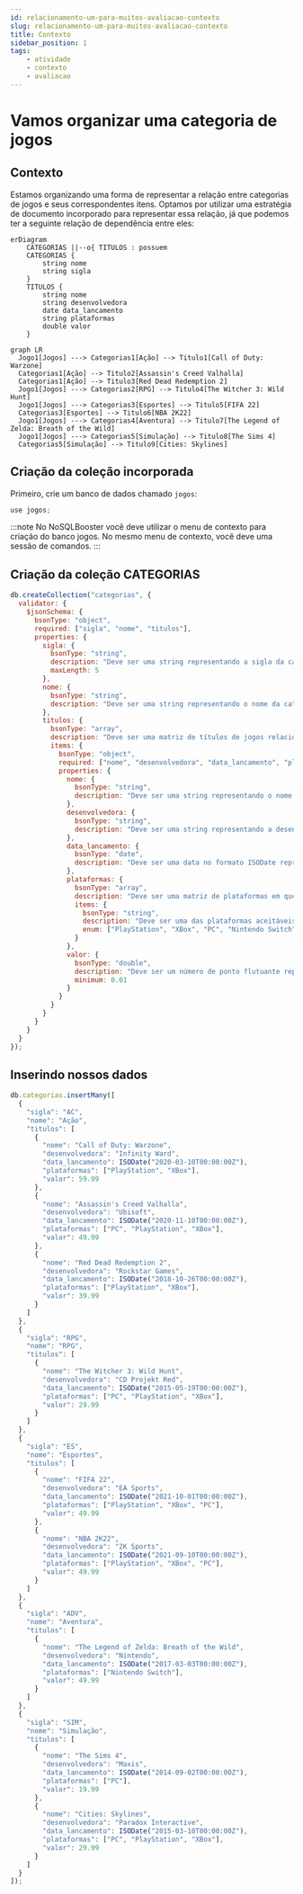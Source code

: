 ```yaml
---
id: relacionamento-um-para-muitos-avaliacao-contexto
slug: relacionamento-um-para-muitos-avaliacao-contexto
title: Contexto
sidebar_position: 1
tags:
    - atividade
    - contexto
    - avaliacao
---
```


# Vamos organizar uma categoria de jogos

## Contexto

Estamos organizando uma forma de representar a relação entre categorias de jogos e seus correspondentes itens. Optamos por utilizar uma estratégia de documento incorporado para representar essa relação, já que podemos ter a seguinte relação de dependência entre eles:

```mermaid
erDiagram
    CATEGORIAS ||--o{ TITULOS : possuem
    CATEGORIAS {
        string nome
        string sigla        
    }
    TITULOS {
        string nome
        string desenvolvedora
        date data_lancamento
        string plataformas
        double valor
    }
```

```mermaid
graph LR  
  Jogo1[Jogos] ---> Categorias1[Ação] --> Titulo1[Call of Duty: Warzone]
  Categorias1[Ação] --> Titulo2[Assassin's Creed Valhalla]
  Categorias1[Ação] --> Titulo3[Red Dead Redemption 2]
  Jogo1[Jogos] ---> Categorias2[RPG] --> Titulo4[The Witcher 3: Wild Hunt]
  Jogo1[Jogos] ---> Categorias3[Esportes] --> Titulo5[FIFA 22]
  Categorias3[Esportes] --> Titulo6[NBA 2K22]
  Jogo1[Jogos] ---> Categorias4[Aventura] --> Titulo7[The Legend of Zelda: Breath of the Wild]
  Jogo1[Jogos] ---> Categorias5[Simulação] --> Titulo8[The Sims 4]
  Categorias5[Simulação] --> Titulo9[Cities: Skylines]
```

## Criação da coleção incorporada

Primeiro, crie um banco de dados chamado `jogos`:

```javascript
use jogos;
```

:::note
No NoSQLBooster você deve utilizar o menu de contexto para criação do banco jogos.
No mesmo menu de contexto, você deve uma sessão de comandos.
:::


## Criação da coleção CATEGORIAS

```javascript
db.createCollection("categorias", {
  validator: {
    $jsonSchema: {
      bsonType: "object",
      required: ["sigla", "nome", "titulos"],
      properties: {
        sigla: {
          bsonType: "string",
          description: "Deve ser uma string representando a sigla da categoria com no máximo 5 caracteres.",
          maxLength: 5
        },
        nome: {
          bsonType: "string",
          description: "Deve ser uma string representando o nome da categoria."
        },
        titulos: {
          bsonType: "array",
          description: "Deve ser uma matriz de títulos de jogos relacionados à categoria.",
          items: {
            bsonType: "object",
            required: ["nome", "desenvolvedora", "data_lancamento", "plataformas", "valor"],
            properties: {
              nome: {
                bsonType: "string",
                description: "Deve ser uma string representando o nome do jogo."
              },
              desenvolvedora: {
                bsonType: "string",
                description: "Deve ser uma string representando a desenvolvedora do jogo."
              },
              data_lancamento: {
                bsonType: "date",
                description: "Deve ser uma data no formato ISODate representando a data de lançamento do jogo."
              },
              plataformas: {
                bsonType: "array",
                description: "Deve ser uma matriz de plataformas em que o jogo está disponível.",
                items: {
                  bsonType: "string",
                  description: "Deve ser uma das plataformas aceitáveis (PlayStation, XBox, PC).",
                  enum: ["PlayStation", "XBox", "PC", "Nintendo Switch"]
                }
              },
              valor: {
                bsonType: "double",
                description: "Deve ser um número de ponto flutuante representando o valor do jogo.",
                minimum: 0.01
              }
            }
          }
        }
      }
    }
  }
});
```


## Inserindo nossos dados

```javascript
db.categorias.insertMany([
  {
    "sigla": "AC",
    "nome": "Ação",
    "titulos": [
      {
        "nome": "Call of Duty: Warzone",
        "desenvolvedora": "Infinity Ward",
        "data_lancamento": ISODate("2020-03-10T00:00:00Z"),
        "plataformas": ["PlayStation", "XBox"],
        "valor": 59.99
      },
      {
        "nome": "Assassin's Creed Valhalla",
        "desenvolvedora": "Ubisoft",
        "data_lancamento": ISODate("2020-11-10T00:00:00Z"),
        "plataformas": ["PC", "PlayStation", "XBox"],
        "valor": 49.99
      },
      {
        "nome": "Red Dead Redemption 2",
        "desenvolvedora": "Rockstar Games",
        "data_lancamento": ISODate("2018-10-26T00:00:00Z"),
        "plataformas": ["PlayStation", "XBox"],
        "valor": 39.99
      }
    ]
  },
  {
    "sigla": "RPG",
    "nome": "RPG",
    "titulos": [
      {
        "nome": "The Witcher 3: Wild Hunt",
        "desenvolvedora": "CD Projekt Red",
        "data_lancamento": ISODate("2015-05-19T00:00:00Z"),
        "plataformas": ["PC", "PlayStation", "XBox"],
        "valor": 29.99
      }
    ]
  },
  {
    "sigla": "ES",
    "nome": "Esportes",
    "titulos": [
      {
        "nome": "FIFA 22",
        "desenvolvedora": "EA Sports",
        "data_lancamento": ISODate("2021-10-01T00:00:00Z"),
        "plataformas": ["PlayStation", "XBox", "PC"],
        "valor": 49.99
      },
      {
        "nome": "NBA 2K22",
        "desenvolvedora": "2K Sports",
        "data_lancamento": ISODate("2021-09-10T00:00:00Z"),
        "plataformas": ["PlayStation", "XBox", "PC"],
        "valor": 49.99
      }
    ]
  },
  {
    "sigla": "ADV",
    "nome": "Aventura",
    "titulos": [
      {
        "nome": "The Legend of Zelda: Breath of the Wild",
        "desenvolvedora": "Nintendo",
        "data_lancamento": ISODate("2017-03-03T00:00:00Z"),
        "plataformas": ["Nintendo Switch"],
        "valor": 49.99
      }
    ]
  },
  {
    "sigla": "SIM",
    "nome": "Simulação",
    "titulos": [
      {
        "nome": "The Sims 4",
        "desenvolvedora": "Maxis",
        "data_lancamento": ISODate("2014-09-02T00:00:00Z"),
        "plataformas": ["PC"],
        "valor": 19.99
      },
      {
        "nome": "Cities: Skylines",
        "desenvolvedora": "Paradox Interactive",
        "data_lancamento": ISODate("2015-03-10T00:00:00Z"),
        "plataformas": ["PC", "PlayStation", "XBox"],
        "valor": 29.99
      }
    ]
  }
]);
```